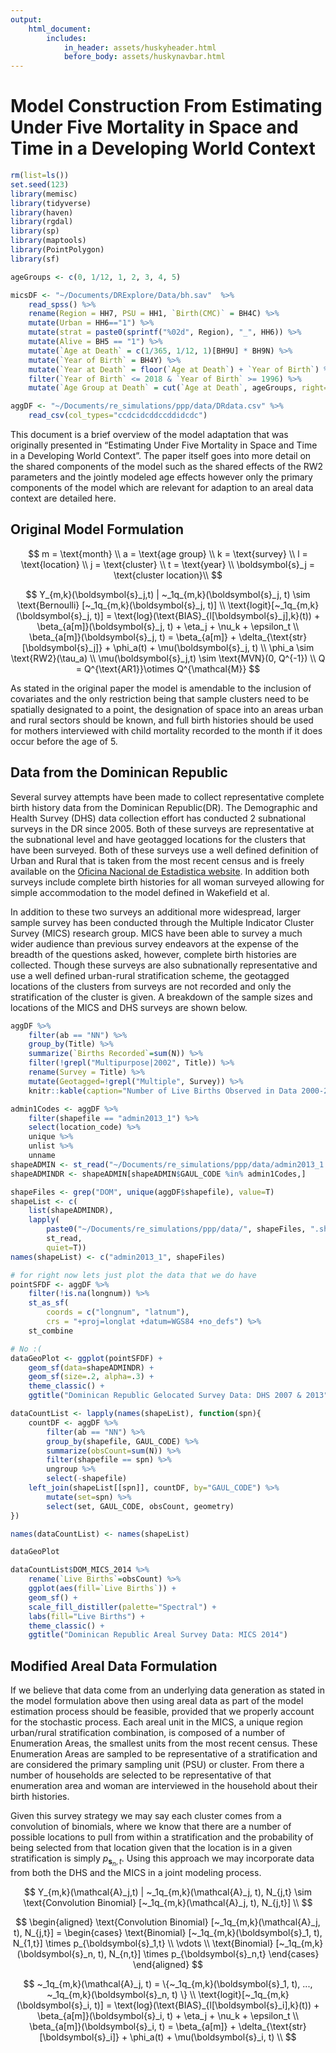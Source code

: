 ```yaml
---
output:
    html_document:
        includes:
            in_header: assets/huskyheader.html
            before_body: assets/huskynavbar.html
---
```


# Model Construction From Estimating Under Five Mortality in Space and Time in a Developing World Context

```r
rm(list=ls())
set.seed(123)
library(memisc)
library(tidyverse)
library(haven)
library(rgdal)
library(sp)
library(maptools)
library(PointPolygon)
library(sf)

ageGroups <- c(0, 1/12, 1, 2, 3, 4, 5)

micsDF <- "~/Documents/DRExplore/Data/bh.sav"  %>%
    read_spss() %>%
    rename(Region = HH7, PSU = HH1, `Birth(CMC)` = BH4C) %>%
    mutate(Urban = HH6=="1") %>%
    mutate(strat = paste0(sprintf("%02d", Region), "_", HH6)) %>%
    mutate(Alive = BH5 == "1") %>%
    mutate(`Age at Death` = c(1/365, 1/12, 1)[BH9U] * BH9N) %>%
    mutate(`Year of Birth` = BH4Y) %>%
    mutate(`Year at Death` = floor(`Age at Death`) + `Year of Birth`) %>%
    filter(`Year of Birth` <= 2018 & `Year of Birth` >= 1996) %>%
    mutate(`Age Group at Death` = cut(`Age at Death`, ageGroups, right=F))

aggDF <- "~/Documents/re_simulations/ppp/data/DRdata.csv" %>%
    read_csv(col_types="ccdcidcddccddidcdc")

```

This document is a brief overview of the model adaptation that was originally presented in "Estimating Under Five Mortality in Space and Time in a Developing World Context". The paper itself goes into more detail on the shared components of the model such as the shared effects of the $\text{RW2}$ parameters and the jointly modeled age effects however only the primary components of the model which are relevant for adaption to an areal data context are detailed here.

## Original Model Formulation  

$$
m = \text{month} \\
a = \text{age group} \\
k = \text{survey} \\
l = \text{location} \\
j = \text{cluster} \\
t = \text{year} \\
\boldsymbol{s}_j = \text{cluster location}\\
$$

$$
Y_{m,k}(\boldsymbol{s}_j,t) | ~_1q_{m,k}(\boldsymbol{s}_j, t)
    \sim \text{Bernoulli} [~_1q_{m,k}(\boldsymbol{s}_j, t)] \\
\text{logit}[~_1q_{m,k}(\boldsymbol{s}_j, t)] =
    \text{log}(\text{BIAS}_{l[\boldsymbol{s}_j],k}(t)) +
    \beta_{a[m]}(\boldsymbol{s}_j, t) + \eta_j + \nu_k + \epsilon_t \\
\beta_{a[m]}(\boldsymbol{s}_j, t) = \beta_{a[m]} +
    \delta_{\text{str}[\boldsymbol{s}_j]} + \phi_a(t) +
    \mu(\boldsymbol{s}_j, t) \\
\phi_a \sim \text{RW2}(\tau_a) \\
\mu(\boldsymbol{s}_j,t) \sim \text{MVN}(0, Q^{-1}) \\
Q = Q^{\text{AR1}}\otimes Q^{\mathcal{M}}
$$

As stated in the original paper the model is amendable to the inclusion of covariates and the only restriction being that sample clusters need to be spatially designated to a point, the designation of space into an areas urban and rural sectors should be known, and full birth histories should be used for mothers interviewed with child mortality recorded to the month if it does occur before the age of 5.

## Data from the Dominican Republic  

Several survey attempts have been made to collect representative complete birth history data from the Dominican Republic(DR). The Demographic and Health Survey (DHS) data collection effort has conducted 2 subnational surveys in the DR since 2005. Both of these surveys are representative at the subnational level and have geotagged locations for the clusters that have been surveyed. Both of these surveys use a well defined definition of Urban and Rural that is taken from the most recent census and is freely available on the [Oficina Nacional de Estadistica website](https://www.one.gob.do). In addition both surveys include complete birth histories for all woman surveyed allowing for simple accommodation to the model defined in Wakefield et al.

In addition to these two surveys an additional more widespread, larger sample survey has been conducted through the Multiple Indicator Cluster Survey (MICS) research group. MICS have been able to survey a much wider audience than previous survey endeavors at the expense of the breadth of the questions asked, however, complete birth histories are collected. Though these surveys are also subnationally representative and use a well defined urban-rural stratification scheme, the geotagged locations of the clusters from surveys are not recorded and only the stratification of the cluster is given. A breakdown of the sample sizes and locations of the MICS and DHS surveys are shown below.

```r
aggDF %>%
    filter(ab == "NN") %>%
    group_by(Title) %>%
    summarize(`Births Recorded`=sum(N)) %>%
    filter(!grepl("Multipurpose|2002", Title)) %>%
    rename(Survey = Title) %>%
    mutate(Geotagged=!grepl("Multiple", Survey)) %>%
    knitr::kable(caption="Number of Live Births Observed in Data 2000-2015")
```

```r
admin1Codes <- aggDF %>%
    filter(shapefile == "admin2013_1") %>%
    select(location_code) %>%
    unique %>%
    unlist %>%
    unname
shapeADMIN <- st_read("~/Documents/re_simulations/ppp/data/admin2013_1.shp", quiet=T)
shapeADMINDR <- shapeADMIN[shapeADMIN$GAUL_CODE %in% admin1Codes,]

shapeFiles <- grep("DOM", unique(aggDF$shapefile), value=T)
shapeList <- c(
    list(shapeADMINDR),
    lapply(
        paste0("~/Documents/re_simulations/ppp/data/", shapeFiles, ".shp"),
        st_read,
        quiet=T))
names(shapeList) <- c("admin2013_1", shapeFiles)

# for right now lets just plot the data that we do have
pointSFDF <- aggDF %>%
    filter(!is.na(longnum)) %>%
    st_as_sf(
        coords = c("longnum", "latnum"),
        crs = "+proj=longlat +datum=WGS84 +no_defs") %>%
    st_combine

# No :(
dataGeoPlot <- ggplot(pointSFDF) +
    geom_sf(data=shapeADMINDR) +
    geom_sf(size=.2, alpha=.3) +
    theme_classic() +
    ggtitle("Dominican Republic Gelocated Survey Data: DHS 2007 & 2013")

dataCountList <- lapply(names(shapeList), function(spn){
    countDF <- aggDF %>%
        filter(ab == "NN") %>%
        group_by(shapefile, GAUL_CODE) %>%
        summarize(obsCount=sum(N)) %>%
        filter(shapefile == spn) %>%
        ungroup %>%
        select(-shapefile)
    left_join(shapeList[[spn]], countDF, by="GAUL_CODE") %>%
        mutate(set=spn) %>%
        select(set, GAUL_CODE, obsCount, geometry)
})

names(dataCountList) <- names(shapeList)

dataGeoPlot

dataCountList$DOM_MICS_2014 %>%
    rename(`Live Births`=obsCount) %>%
    ggplot(aes(fill=`Live Births`)) +
    geom_sf() +
    scale_fill_distiller(palette="Spectral") +
    labs(fill="Live Births") +
    theme_classic() +
    ggtitle("Dominican Republic Areal Survey Data: MICS 2014")
```

## Modified Areal Data Formulation  

If we believe that data come from an underlying data generation as stated in the model formulation above then using areal data as part of the model estimation process should be feasible, provided that we properly account for the stochastic process. Each areal unit in the MICS, a unique region urban/rural stratification combination, is composed of a number of Enumeration Areas, the smallest units from the most recent census. These Enumeration Areas are sampled to be representative of a stratification and are considered the primary sampling unit (PSU) or cluster. From there a number of households are selected to be representative of that enumeration area and woman are interviewed in the household about their birth histories.

Given this survey strategy we may say each cluster comes from a convolution of binomials, where we know that there are a number of possible locations to pull from within a stratification and the probability of being selected from that location given that the location is in a given stratification is simply $p_{\boldsymbol{s}_n,t}$. Using this approach we may incorporate data from both the DHS and the MICS in a joint modeling process.

$$
Y_{m,k}(\mathcal{A}_j,t) | ~_1q_{m,k}(\mathcal{A}_j, t), N_{j,t}
    \sim \text{Convolution Binomial} [~_1q_{m,k}(\mathcal{A}_j, t), N_{j,t}] \\
$$

$$
\begin{aligned}
\text{Convolution Binomial} [~_1q_{m,k}(\mathcal{A}_j, t), N_{j,t}] =
\begin{cases}
\text{Binomial} [~_1q_{m,k}(\boldsymbol{s}_1, t), N_{1,t}] \times p_{\boldsymbol{s}_1,t} \\
\vdots \\
\text{Binomial} [~_1q_{m,k}(\boldsymbol{s}_n, t), N_{n,t}] \times p_{\boldsymbol{s}_n,t}
\end{cases}
\end{aligned}
$$

$$
~_1q_{m,k}(\mathcal{A}_j, t) = \{~_1q_{m,k}(\boldsymbol{s}_1, t), ...,
    ~_1q_{m,k}(\boldsymbol{s}_n, t) \} \\
\text{logit}[~_1q_{m,k}(\boldsymbol{s}_i, t)] =
    \text{log}(\text{BIAS}_{l[\boldsymbol{s}_i],k}(t)) +
    \beta_{a[m]}(\boldsymbol{s}_i, t) + \eta_j + \nu_k + \epsilon_t \\
\beta_{a[m]}(\boldsymbol{s}_i, t) = \beta_{a[m]} +
    \delta_{\text{str}[\boldsymbol{s}_i]} + \phi_a(t) +
    \mu(\boldsymbol{s}_i, t) \\
$$

